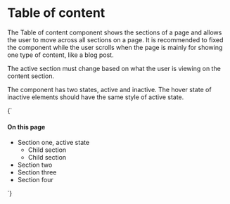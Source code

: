 
<Meta title="Navigation/Table of Contents" />

# Table of content

The Table of content component shows the sections of a page and allows the user
to move across all sections on a page. It is recommended to fixed the component
while the user scrolls when the page is mainly for showing one type of content,
like a blog post.

The active section must change based on what the user is viewing on the content
section.

The component has two states, active and inactive. The hover state of inactive
elements should have the same style of active state.

<Preview>
  <Story name="Default" parameters={{
    design: figmaConfig('6990%3A82')
  }}>{`
    <style>
      .toc-container {
        max-width: 276px;
      }
    </style>
    <div class="toc-container">
      <h4 class="b-header">On this page</h4>
      <aside class="menu table-of-contents">
        <ul class="menu-list">
          <li>
            <a class="is-active link">Section one, active state</a>
            <ul>
              <li><a class="link"><i class="icon circle-filled"></i>Child section</a></li>
              <li><a class="link"><i class="icon circle-filled"></i>Child section</a></li>
            </ul>
          </li>
          <li>
            <a class="link">Section two</a>
          </li>
          <li>
            <a class="link">Section three</a>
          </li>
          <li>
            <a class="link">Section four</a>
          </li>
        </ul>
      </aside>
    </div>
  `}</Story>
</Preview>
